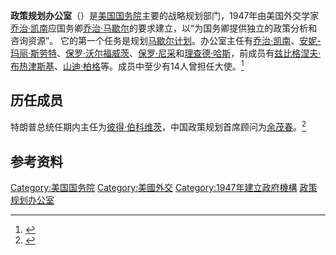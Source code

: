 {{noteTA
|1=zh-hans:布热津斯基; zh-hant:布熱津斯基; zh-tw:布里辛斯基; zh-hk:布熱津斯基
}}
{{Infobox Govt Agency
  | jurisdiction    = {{USA}}}}'''政策规划办公室'''（{{lang-en|Office of Policy Planning}}）是[[美国国务院|美国国务院]]主要的战略规划部门，1947年由美国外交学家[[乔治·凯南|乔治·凯南]]应国务卿[[乔治·马歇尔|乔治·马歇尔]]的要求建立，以“为国务卿提供独立的政策分析和咨询资源”。 它的第一个任务是规划[[马歇尔计划|马歇尔计划]]。办公室主任有[[乔治·凯南|乔治·凯南]]、[[安妮-玛丽·斯劳特|安妮-玛丽·斯劳特]]、[[保罗·沃尔福威茨|保罗·沃尔福威茨]]、[[保罗·尼采|保罗·尼采]]和[[理查德·哈斯|理查德·哈斯]]，前成员有[[兹比格涅夫·布热津斯基|兹比格涅夫·布热津斯基]]、[[山迪·柏格|山迪·柏格]]等。成员中至少有14人曾担任大使。<ref>{{cite web |url=http://www.nndb.com/gov/819/000161336/ |title=US State Department Policy Planning Staff |author=Soylent Communications |date=2016 |accessdate=2020-08-12 |archive-date=2018-04-10 |archive-url=https://web.archive.org/web/20180410165942/http://www.nndb.com/gov/819/000161336/ |dead-url=no }}</ref>

==历任成员==
特朗普总统任期内主任为[[彼得·伯科维茨|彼得·伯科维茨]]，中国政策规划首席顾问为[[余茂春|余茂春]]。<ref name="BGWT">{{cite news |author1=Bill Gertz |title=From Mao's China to Foggy Bottom: Miles Yu a key player in new approach to Beijing |url=https://www.washingtontimes.com/news/2020/jun/15/miles-yu-mike-pompeo-adviser-helps-form-china-poli/ |accessdate=2020-08-08 |work=Washington Times |date=2020-06-15 |archive-date=2020-08-03 |archive-url=https://web.archive.org/web/20200803233604/https://www.washingtontimes.com/news/2020/jun/15/miles-yu-mike-pompeo-adviser-helps-form-china-poli/ |dead-url=no }}</ref>

==参考资料==
{{reflist}}

[[Category:美国国务院|Category:美国国务院]]
[[Category:美國外交|Category:美國外交]]
[[Category:1947年建立政府機構|Category:1947年建立政府機構]]
[[Category:政策规划办公室|]]